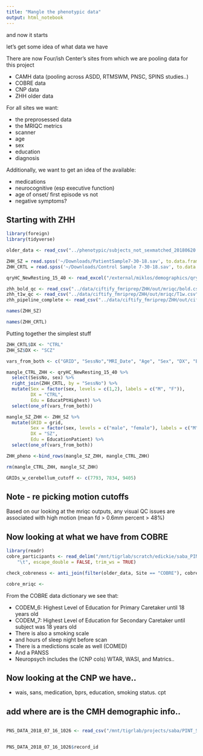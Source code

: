 ```yaml
---
title: "Mangle the phenotypic data"
output: html_notebook
---
```


and now it starts

let's get some idea of what data we have

There are now Four/ish Center's sites from which we are pooling data for this project

+ CAMH data (pooling across ASDD, RTMSWM, PNSC, SPINS studies..)
+ COBRE data
+ CNP data
+ ZHH older data

For all sites we want:

+ the preprosessed data
+ the MRIQC metrics
+ scanner
+ age
+ sex
+ education
+ diagnosis

Additionally, we want to get an idea of the available:

+ medications
+ neurocognitive (esp executive function)
+ age of onset/ first episode vs not
+ negative symptoms?

## Starting with ZHH 

```r
library(foreign)
library(tidyverse)

older_data <- read_csv("../phenotypic/subjects_not_sexmatched_20180620.csv")

ZHH_SZ = read.spss('~/Downloads/PatientSample7-30-18.sav', to.data.frame=TRUE)
ZHH_CRTL = read.spss('~/Downloads/Control Sample 7-30-18.sav', to.data.frame=TRUE)

qryHC_NewResting_15_40 <- read_excel("/external/miklos/demographics/qryHC_NewResting_15-40.xlsx")

zhh_bold_qc <- read_csv("../data/ciftify_fmriprep/ZHH/out/mriqc/bold.csv")
zhh_t1w_qc <- read_csv("../data/ciftify_fmriprep/ZHH/out/mriqc/T1w.csv")
zhh_pipeline_complete <- read_csv("../data/ciftify_fmriprep/ZHH/out/ciftify/ciftify_runs_complete_2018-09-13.csv")

names(ZHH_SZ)
```
```r
names(ZHH_CRTL)
```

Putting together the simplest stuff

```r
ZHH_CRTL$DX <- "CTRL"
ZHH_SZ$DX <- "SCZ"

vars_from_both <- c("GRID", "SessNo","MRI_Date", "Age", "Sex", "DX", "Edu")

mangle_CTRL_ZHH <- qryHC_NewResting_15_40 %>%
  select(SessNo, sex) %>%
  right_join(ZHH_CRTL, by = "SessNo") %>%
  mutate(Sex = factor(sex, levels = c(1,2), labels = c("M", "F")),
         DX = "CTRL",
         Edu = EducatPtHighest) %>%
  select(one_of(vars_from_both))

mangle_SZ_ZHH <- ZHH_SZ %>%
  mutate(GRID = grid,
         Sex = factor(sex, levels = c("male", "female"), labels = c("M", "F")),
         DX = "SZ",
         Edu = EducationPatient) %>%
  select(one_of(vars_from_both))

ZHH_pheno <-bind_rows(mangle_SZ_ZHH, mangle_CTRL_ZHH)  

rm(mangle_CTRL_ZHH, mangle_SZ_ZHH)

GRIDs_w_cerebellum_cutoff <- c(7793, 7834, 9405)
```

## Note - re picking motion cutoffs

Based on our looking at the mriqc outputs, any visual QC issues are associated with high motion (mean fd > 0.6mm percent > 48%)

## Now looking at what we have from COBRE

```r
library(readr)
cobre_participants <- read_delim("/mnt/tigrlab/scratch/edickie/saba_PINT/ciftify_fmriprep/COBRE/COBRE/participants.tsv", 
    "\t", escape_double = FALSE, trim_ws = TRUE)

check_cobreness <- anti_join(filter(older_data, Site == "COBRE"), cobre_participants, by = c("name" = "participant_id"))
```


```r
cobre_mriqc <- 
```

From the COBRE data dictionary we see that:

+ CODEM_6: Highest Level of Education for Primary Caretaker until 18 years old
+ CODEM_7: Highest Level of Education for Secondary Caretaker until subject was 18 years old
+ There is also a smoking scale 
+ and hours of sleep night before scan
+ There is a medictions scale as well (COMED)
+ And a PANSS
+ Neuropsych includes the (CNP cols) WTAR, WASI, and Matrics..

## Now looking at the CNP we have..

+ wais, sans, medication, bprs, education, smoking status. cpt

## add where are is the CMH demographic info..

```r

```
```r
PNS_DATA_2018_07_16_1026 <- read_csv("/mnt/tigrlab/projects/saba/PINT_SCZ/new_analyses_20170412/Summer2018/Spreadsheets/ClinicalData/PNS/PNS_DATA_2018-07-16_1026.csv")


PNS_DATA_2018_07_16_1026$record_id

```
